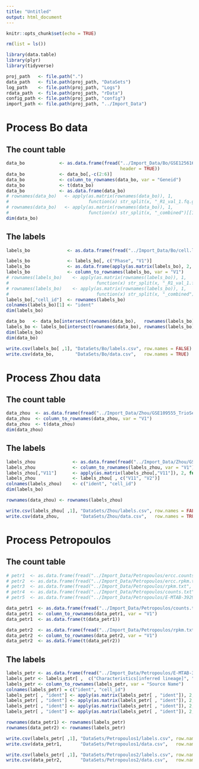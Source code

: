 ```yaml
---
title: "Untitled"
output: html_document
---
```


```r
knitr::opts_chunk$set(echo = TRUE)
```

```r
rm(list = ls())

library(data.table)
library(plyr) 
library(tidyverse)
```


```r
proj_path   <- file.path(".")
data_path   <- file.path(proj_path, "DataSets")
log_path    <- file.path(proj_path, "Logs")
rdata_path  <- file.path(proj_path, "rData")
config_path <- file.path(proj_path, "config")   
import_path <- file.path(proj_path, "../Import_Data") 
```


 

# Process Bo data

## The count table

```r

data_bo             <- as.data.frame(fread("../Import_Data/Bo/GSE125616_READ_COUNT_table_lvbo_TE_gencode.txt", 
                                           header = TRUE))
data_bo             <- data_bo[,-c(2:6)]
data_bo             <- column_to_rownames(data_bo, var = "Geneid")
data_bo             <- t(data_bo)
data_bo             <- as.data.frame(data_bo)
# rownames(data_bo)   <- apply(as.matrix(rownames(data_bo)), 1, 
#                              function(x) str_split(x, "_R1_val_1.fq.gz_STARAligned.out.bam")[[1]][1])
# rownames(data_bo)   <- apply(as.matrix(rownames(data_bo)), 1, 
#                              function(x) str_split(x, "_combined")[[1]][1])
dim(data_bo)

```

## The labels

```r

labels_bo              <- as.data.frame(fread("../Import_Data/Bo/cell.lineage.csv", header = TRUE))

labels_bo              <- labels_bo[, c("Phase", "V1")]
labels_bo              <- as.data.frame(apply(as.matrix(labels_bo), 2, function(x) str_replace(x, "Untypical", "na")))
labels_bo              <- column_to_rownames(labels_bo, var = "V1")
# rownames(labels_bo)    <- apply(as.matrix(rownames(labels_bo)), 1, 
#                                 function(x) str_split(x, "_R1_val_1.fq.gz_STARAligned.out.bam")[[1]][1])
# rownames(labels_bo)    <- apply(as.matrix(rownames(labels_bo)), 1, 
#                                 function(x) str_split(x, "_combined")[[1]][1])
labels_bo[,"cell_id"]  <- rownames(labels_bo)
colnames(labels_bo)[1] <- "ident"
dim(labels_bo)

```


```r

data_bo   <- data_bo[intersect(rownames(data_bo),   rownames(labels_bo)), ]
labels_bo <- labels_bo[intersect(rownames(data_bo), rownames(labels_bo)), ]
dim(labels_bo)
dim(data_bo)

```


```r

write.csv(labels_bo[ ,1], "DataSets/Bo/labels.csv", row.names = FALSE)
write.csv(data_bo,        "DataSets/Bo/data.csv",   row.names = TRUE)

```



# Process Zhou data

## The count table

```r

data_zhou  <- as.data.frame(fread("../Import_Data/Zhou/GSE109555_TrioSeq_TPM.txt", header = FALSE))
data_zhou  <- column_to_rownames(data_zhou, var = "V1")
data_zhou  <- t(data_zhou)
dim(data_zhou)

```


## The labels

```r

labels_zhou              <- as.data.frame(fread("../Import_Data/Zhou/GSE109555_TrioSeq_DataInfo.txt",header = FALSE))
labels_zhou              <- column_to_rownames(labels_zhou, var = "V1")
labels_zhou[,"V11"]      <- apply(as.matrix(labels_zhou[,"V11"]), 2, function(x) str_replace(x, "Epi", "EPI"))
labels_zhou              <- labels_zhou[ , c("V11", "V2")]
colnames(labels_zhou)    <- c("ident", "cell_id")
dim(labels_bo)

```


```r

rownames(data_zhou) <- rownames(labels_zhou)

```


```r


write.csv(labels_zhou[ ,1], "DataSets/Zhou/labels.csv", row.names = FALSE)
write.csv(data_zhou,        "DataSets/Zhou/data.csv",   row.names = TRUE)

```




# Process Petropoulos

## The count table

```r

# petr1  <- as.data.frame(fread("../Import_Data/Petropoulos/ercc.counts.txt", header = FALSE))
# petr2  <- as.data.frame(fread("../Import_Data/Petropoulos/ercc.rpkm.txt", header = FALSE))
# petr3  <- as.data.frame(fread("../Import_Data/Petropoulos/rpkm.txt", header = FALSE))
# petr4  <- as.data.frame(fread("../Import_Data/Petropoulos/counts.txt", header = FALSE))
# petr5  <- as.data.frame(fread("../Import_Data/Petropoulos/E-MTAB-3929.sdrf.txt", header = FALSE))

data_petr1  <- as.data.frame(fread("../Import_Data/Petropoulos/counts.txt", header = TRUE))
data_petr1  <- column_to_rownames(data_petr1, var = "V1")
data_petr1  <- as.data.frame(t(data_petr1))

data_petr2  <- as.data.frame(fread("../Import_Data/Petropoulos/rpkm.txt", header = TRUE))
data_petr2  <- column_to_rownames(data_petr2, var = "V1")
data_petr2  <- as.data.frame(t(data_petr2))

```


## The labels

```r

labels_petr <- as.data.frame(fread("../Import_Data/Petropoulos/E-MTAB-3929.sdrf.txt", header = TRUE))
labels_petr <- labels_petr[ ,  c("Characteristics[inferred lineage]", "Source Name", "Source Name" )]
labels_petr <- column_to_rownames(labels_petr, var = "Source Name")
colnames(labels_petr) = c("ident", "cell_id")
labels_petr[ , "ident"] <- apply(as.matrix(labels_petr[ , "ident"]), 2, function(x) str_replace(x, "trophectoderm", "TE"))
labels_petr[ , "ident"] <- apply(as.matrix(labels_petr[ , "ident"]), 2, function(x) str_replace(x, "epiblast", "EPI"))
labels_petr[ , "ident"] <- apply(as.matrix(labels_petr[ , "ident"]), 2, function(x) str_replace(x, "primitive endoderm", "PE"))
labels_petr[ , "ident"] <- apply(as.matrix(labels_petr[ , "ident"]), 2, function(x) str_replace(x, "not applicable", "na"))


```


```r

rownames(data_petr1) <- rownames(labels_petr)
rownames(data_petr2) <- rownames(labels_petr)
```


```r

write.csv(labels_petr[ ,1], "DataSets/Petropoulos1/labels.csv", row.names = FALSE)
write.csv(data_petr1,       "DataSets/Petropoulos1/data.csv",   row.names = TRUE)

write.csv(labels_petr[ ,1], "DataSets/Petropoulos2/labels.csv", row.names = FALSE)
write.csv(data_petr2,       "DataSets/Petropoulos2/data.csv",   row.names = TRUE)

```



